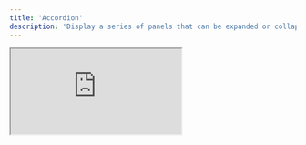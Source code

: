 ```yaml
---
title: 'Accordion'
description: 'Display a series of panels that can be expanded or collapsed.'
---
```


<iframe
  style={{ width: '100%', height: '378px', borderRadius: 12 }}
  src="https://ng-primitives.github.io/ng-primitives/#/examples/accordion"
/>

## Usage

Assemble the accordion directives in your template.

```html
<div ngpAccordion ngpAccordionType="single" ngpAccordionCollapsible>
  <div ngpAccordionItem ngpAccordionItemValue="item-1">
    <button ngpAccordionTrigger>What is your refund policy?</button>
    <div ngpAccordionContent>
      If you're unhappy with your purchase for any reason, email us within 90 days and we'll refund
      you in full, no questions asked.
    </div>
  </div>

  <div ngpAccordionItem ngpAccordionItemValue="item-2">
    <button ngpAccordionTrigger>Do you offer technical support?</button>
    <div ngpAccordionContent>No.</div>
  </div>
</div>
```

## API Reference

The following directives are available to import from the `@ng-primitives/ng-primitives` package:

### NgpAccordionDirective

<ResponseField name="ngpAccordionType" type="single | multiple" default="single">
  Define whether only one or multiple accordion items can be open at a time.
</ResponseField>

<ResponseField name="ngpAccordionCollapsible" type="boolean" default="false">
  Define an accordion can be collapsed. This is only applicable when `ngpAccordionType` is set to
  `single`.
</ResponseField>

<ResponseField name="ngpAccordionValue" type="T | T[]">
  Define the expanded accordion items. This should be a single value when `ngpAccordionType` is set
  to `single` and an array when set to `multiple`.
</ResponseField>

<ResponseField name="ngpAccordionDisabled" type="boolean" default="false">
  Define whether the accordion is disabled.
</ResponseField>

<ResponseField name="ngpAccordionOrientation" type="horizontal | vertical" default="vertical">
  Define the orientation of the accordion.
</ResponseField>

<ResponseField name="ngpAccordionValueChange" type="T | T[]">
  Emitted when the expanded accordion items change. This will be a single value when
  `ngpAccordionType` is set to `single` and an array when set to `multiple`.
</ResponseField>

### NgpAccordionItemDirective

<ResponseField name="ngpAccordionItemValue" type="T" required>
  Define the value of the accordion item.
</ResponseField>

<ResponseField name="ngpAccordionItemDisabled" type="boolean" default="false">
  Define whether the accordion item is disabled.
</ResponseField>

### NgpAccordionTriggerDirective

There are no inputs or outputs for this directive.

### NgpAccordionContentDirective

There are no inputs or outputs for this directive.

## Global Configuration

You can configure the default options for all accordions in your application by using the `provideNgpAccordionConfig` function in a providers array.

```ts
import { provideNgpAccordionConfig } from '@ng-primitives/ng-primitives/accordion';

bootstrapApplication(AppComponent, {
  providers: [
    provideNgpAccordionConfig({
      type: 'multiple',
      collapsible: true,
      orientation: 'horizontal',
    }),
  ],
});
```

### NgpAccordionConfig

<ResponseField name="type" type="single | multiple">
  Define whether only one or multiple accordion items can be open at a time.
</ResponseField>

<ResponseField name="collapsible" type="boolean">
  Define an accordion can be collapsed. This is only applicable when `type` is set to `single`.
</ResponseField>

<ResponseField name="orientation" type="horizontal | vertical">
  Define the orientation of the accordion.
</ResponseField>

## Schematics

You can use our schematic to generate a new accordion component.

<CodeGroup>

```bash Angular CLI
ng generate @ng-primitives/ng-primitives:accordion
```

```bash Nx
nx generate @ng-primitives/ng-primitives:accordion
```

</CodeGroup>

### Options

<ResponseField name="name" type="string">
  The name of the component.
</ResponseField>

<ResponseField name="project" type="string">
  The name of the project to add the component to.
</ResponseField>

<ResponseField name="path" type="string">
  The path to create the component.
</ResponseField>
